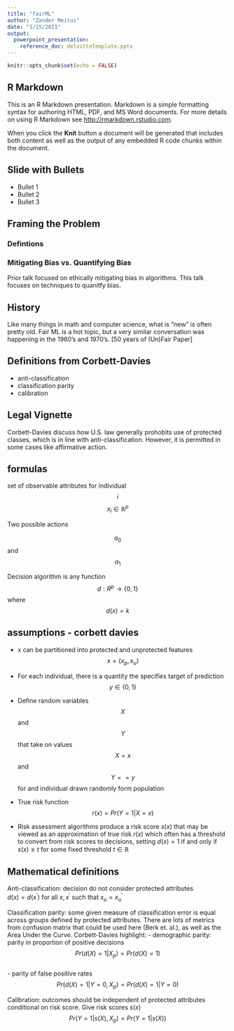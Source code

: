 ```yaml
---
title: "fairML"
author: "Zander Meitus"
date: "1/15/2021"
output:
  powerpoint_presentation:
    reference_doc: deloitteTemplate.pptx
---
```


```r
knitr::opts_chunk$set(echo = FALSE)
```

## R Markdown

This is an R Markdown presentation. Markdown is a simple formatting syntax for authoring HTML, PDF, and MS Word documents. For more details on using R Markdown see <http://rmarkdown.rstudio.com>.

When you click the **Knit** button a document will be generated that includes both content as well as the output of any embedded R code chunks within the document.

## Slide with Bullets

- Bullet 1
- Bullet 2
- Bullet 3

## Framing the Problem

### Defintions

### Mitigating Bias vs. Quantifying Bias
Prior talk focused on ethically mitigating bias in algorithms. This talk focuses on techniques to quanitfy bias.

## History
Like many things in math and computer science, what is "new" is often pretty old. Fair ML is a hot topic, but a very similar conversation was happening in the 1960's and 1970's. [50 years of (Un)Fair Paper]

## Definitions from Corbett-Davies
- anti-classification  
- classification parity  
- calibration   


## Legal Vignette
Corbett-Davies discuss how U.S. law generally prohobits use of protected classes, which is in line with anti-classification. However, it is permitted in some cases like affirmative action. 

## formulas
set of observable attributes for individual $$i$$
$$x_{i} \in \mathbb{R}^{p}$$

Two possible actions

$$a_{0}$$ and $$a_{1}$$

Decision algorithm is any function $$d: R^{p} \rightarrow \{0,1\}$$ where $$d(x) = k$$

## assumptions - corbett davies
- x can be partitioned into protected and unprotected features
$$x = (x_{p}, x_{u})$$

- For each individual, there is a quantity the specifies target of prediction
$$y \in \{0,1\}$$
- Define random variables $$X$$ and $$Y$$ that take on values $$X= x$$ and $$Y==y$$ for and individual drawn randomly form population

- True risk function 
$$r(x) = Pr(Y = 1 | X = x)$$

- Risk assessment algorithms produce a risk score $s(x)$ that may be viewed as an approximation of true risk $r(x)$ which often has a threshold to convert from risk scores to decisions, setting $d(x) = 1$ if and only if $s(x) \geq t$ for some fixed threshold $t \in \mathbb{R}$

## Mathematical definitions
Anti-classification: decision do not consider protected attributes  
$d(x) = d(x^{\prime})$ for all $x, x^{\prime}$ such that $x_{u} = x^{\prime}_{u}$

Classification parity: some given measure of classification error is equal across groups defined by protected attributes. There are lots of metrics from confusion matrix that could be used here (Berk et. al.), as well as the Area Under the Curve. Corbett-Davies highlight:
- demographic parity: parity in proportion of positive decisions  
$$Pr(d(X) = 1 | X_{p}) = Pr(d(X) = 1)$$  
- parity of false positive rates  
$$Pr(d(X)  =1 | Y = 0, X_{p}) = Pr(d(X) = 1 | Y = 0)$$  

Calibration: outcomes should be independent of protected attributes conditional on risk score. Give risk scores $s(x)$
$$Pr(Y = 1 | s(X), X_{p}) = Pr(Y =1 | s(X))$$


